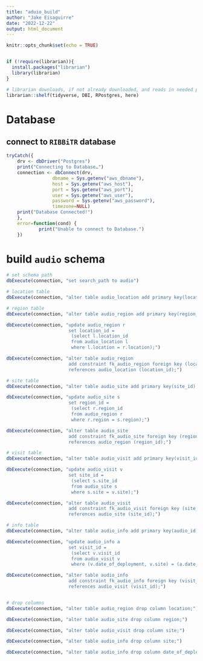 ```yaml
---
title: "aduio_build"
author: "Jake Eisaguirre"
date: "2022-12-22"
output: html_document
---
```


```r
knitr::opts_chunk$set(echo = TRUE)


if (!require(librarian)){
  install.packages("librarian")
  library(librarian)
}

# librarian downloads, if not already downloaded, and reads in needed packages
librarian::shelf(tidyverse, DBI, RPostgres, here)
```

# Database

## connect to `RIBBiTR` database
```r

tryCatch({
    drv <- dbDriver("Postgres")
    print("Connecting to Database…")
    connection <- dbConnect(drv, 
                 dbname = Sys.getenv("aws_dbname"),
                 host = Sys.getenv("aws_host"), 
                 port = Sys.getenv("aws_port"),
                 user = Sys.getenv("aws_user"), 
                 password = Sys.getenv("aws_password"),
                 timezone=NULL)
    print("Database Connected!")
    },
    error=function(cond) {
            print("Unable to connect to Database.")
    })


```

# build `audio` schema
```r
# set schema path
dbExecute(connection, "set search_path to audio")

# location table
dbExecute(connection, "alter table audio_location add primary key(location_id);")

# region table
dbExecute(connection, "alter table audio_region add primary key(region_id);")

dbExecute(connection, "update audio_region r 
                       set location_id = 
                       	(select l.location_id
                       	from audio_location l
                       	where l.location = r.location);")

dbExecute(connection, "alter table audio_region 
                       add constraint fk_audio_region foreign key (location_id)
                       references audio_location (location_id);")

# site table
dbExecute(connection, "alter table audio_site add primary key(site_id);")

dbExecute(connection, "update audio_site s 
                       set region_id =
                       	(select r.region_id
                       	from audio_region r
                       	where r.region = s.region);")

dbExecute(connection, "alter table audio_site 
                       add constraint fk_audio_site foreign key (region_id)
                       references audio_region (region_id);")

# visit table
dbExecute(connection, "alter table audio_visit add primary key(visit_id);")

dbExecute(connection, "update audio_visit v 
                       set site_id =
                       	(select s.site_id
                       	from audio_site s
                       	where s.site = v.site);")

dbExecute(connection, "alter table audio_visit
                       add constraint fk_audio_visit foreign key (site_id)
                       references audio_site (site_id);")

# info table
dbExecute(connection, "alter table audio_info add primary key(audio_id);")

dbExecute(connection, "update audio_info a 
                       set visit_id = 
                       	(select v.visit_id 
                       	from audio_visit v 
                       	where (v.date_of_deployment, v.site) = (a.date_of_deployment, a.site));")

dbExecute(connection, "alter table audio_info 
                       add constraint fk_audio_info foreign key (visit_id)
                       references audio_visit (visit_id);")


# drop columns 
dbExecute(connection, "alter table audio_region drop column location;")

dbExecute(connection, "alter table audio_site drop column region;")

dbExecute(connection, "alter table audio_visit drop column site;")

dbExecute(connection, "alter table audio_info drop column site;")

dbExecute(connection, "alter table audio_info drop column date_of_deployment;")



```